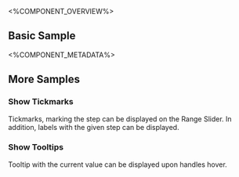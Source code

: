 
<%COMPONENT_OVERVIEW%>

## Basic Sample
<Basic />

<%COMPONENT_METADATA%>

## More Samples

### Show Tickmarks
Tickmarks, marking the step can be displayed on the Range Slider. In addition, labels with the given step can be displayed.

<ShowTickmarks />

### Show Tooltips
Tooltip with the current value can be displayed upon handles hover.

<ShowTooltip />
